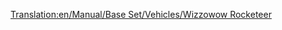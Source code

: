 [[Translation:en/Manual/Base Set/Vehicles/Wizzowow Rocketeer]]
{{it/Treni|Image=[[File:en/Wizzowowrocketeer.png]]
|Name=Wizzowow Rocketeer
|Cost=€ 164.062
|Speed=482 km/h (300 mph)
|Weight=120 t
|Power=10.139 hp (7,457 kW)
|Annual=€ 7.030
|Designed=2021
|Lifespan=20
|Capacity=N/A
|Description=L'unico motore MagLev di Toyland, il miglior treno del mondo dei giocattoli disponibile nel gioco. 
|Real-life=Immaginario
}}